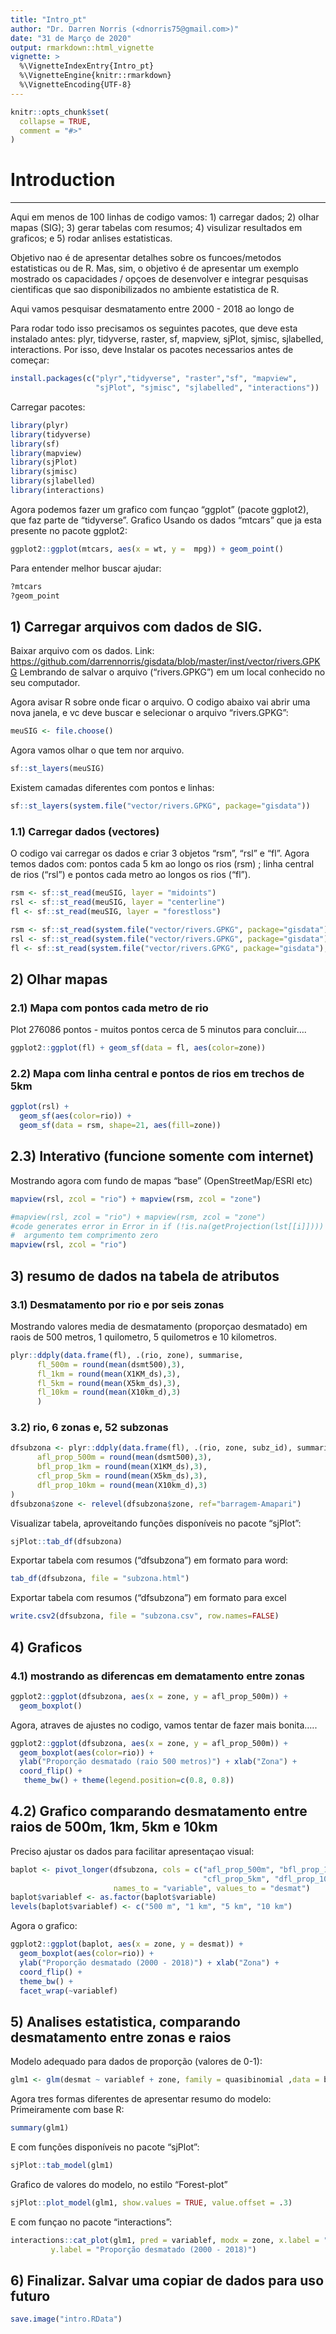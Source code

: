 ```yaml
---
title: "Intro_pt"
author: "Dr. Darren Norris (<dnorris75@gmail.com>)"
date: "31 de Março de 2020"
output: rmarkdown::html_vignette
vignette: >
  %\VignetteIndexEntry{Intro_pt}
  %\VignetteEngine{knitr::rmarkdown}
  %\VignetteEncoding{UTF-8}
---
```


```r
knitr::opts_chunk$set(
  collapse = TRUE,
  comment = "#>"
)
```


# Introduction
***
Aqui em menos de 100 linhas de codigo vamos:
1) carregar dados; 2) olhar mapas (SIG); 3) gerar tabelas com resumos; 
4) visulizar resultados em graficos; e 5) rodar anlises estatisticas.

Objetivo nao é de apresentar detalhes sobre os funcoes/metodos estatisticas ou de R.
Mas, sim, o objetivo é  de apresentar um exemplo mostrado os capacidades / opçoes  de desenvolver e integrar pesquisas cientificas que sao disponibilizados no ambiente estatistica de R.

Aqui vamos pesquisar desmatamento entre 2000 - 2018 ao longo de 

Para rodar todo isso precisamos os seguintes pacotes, que deve esta instalado antes: plyr, tidyverse, raster, sf, mapview, sjPlot, sjmisc, sjlabelled, interactions.
Por isso, deve Instalar os pacotes necessarios antes de começar:

```r
install.packages(c("plyr","tidyverse", "raster","sf", "mapview", 
                   "sjPlot", "sjmisc", "sjlabelled", "interactions"))
```

Carregar pacotes: 
```r
library(plyr)
library(tidyverse)
library(sf)
library(mapview)
library(sjPlot)
library(sjmisc)
library(sjlabelled)
library(interactions)
```                  

Agora podemos fazer um grafico com funçao "ggplot" (pacote ggplot2), que faz parte de "tidyverse".
Grafico Usando os dados "mtcars" que ja esta presente no pacote ggplot2:
```r
ggplot2::ggplot(mtcars, aes(x = wt, y =  mpg)) + geom_point()
```

Para entender melhor buscar ajudar:
```r
?mtcars
?geom_point
```

## 1) Carregar arquivos com dados de SIG.
Baixar arquivo com os dados. Link: [https://github.com/darrennorris/gisdata/blob/master/inst/vector/rivers.GPKG](https://github.com/darrennorris/gisdata/blob/master/inst/vector/rivers.GPKG) 
Lembrando de salvar o arquivo ("rivers.GPKG")  em um local conhecido no seu computador.

Agora avisar R sobre onde ficar o arquivo. O codigo abaixo vai abrir uma nova janela, e vc deve buscar e selecionar o arquivo "rivers.GPKG": 
```r
meuSIG <- file.choose()
```

Agora vamos olhar o que tem nor arquivo.
```r
sf::st_layers(meuSIG)
```

Existem camadas diferentes com pontos e linhas:

```r
sf::st_layers(system.file("vector/rivers.GPKG", package="gisdata"))
```

### 1.1) Carregar dados (vectores)
O codigo vai carregar os dados e criar 3 objetos "rsm", "rsl" e "fl".
Agora temos dados com: pontos cada 5 km ao longo os rios (rsm) ; 
linha central de rios ("rsl") e pontos cada metro ao longos os rios ("fl").
```r
rsm <- sf::st_read(meuSIG, layer = "midoints")
rsl <- sf::st_read(meuSIG, layer = "centerline")
fl <- sf::st_read(meuSIG, layer = "forestloss")
```

```r
rsm <- sf::st_read(system.file("vector/rivers.GPKG", package="gisdata"), layer = "midpoints", quiet=TRUE)
rsl <- sf::st_read(system.file("vector/rivers.GPKG", package="gisdata"), layer = "centerline", quiet=TRUE)
fl <- sf::st_read(system.file("vector/rivers.GPKG", package="gisdata"), layer = "forestloss", quiet=TRUE)
```

## 2) Olhar mapas
### 2.1) Mapa com pontos cada metro de rio
Plot 276086 pontos - muitos pontos cerca de 5 minutos para concluir....

```r
ggplot2::ggplot(fl) + geom_sf(data = fl, aes(color=zone))
```


### 2.2) Mapa com linha central e pontos de rios em trechos de 5km

```r
ggplot(rsl) +
  geom_sf(aes(color=rio)) +
  geom_sf(data = rsm, shape=21, aes(fill=zone))
```

## 2.3) Interativo (funcione somente com internet) 
Mostrando agora com fundo de mapas "base" (OpenStreetMap/ESRI etc) 
```r
mapview(rsl, zcol = "rio") + mapview(rsm, zcol = "zone")
```


```r
#mapview(rsl, zcol = "rio") + mapview(rsm, zcol = "zone")
#code generates error in Error in if (!is.na(getProjection(lst[[i]]))) { : 
#  argumento tem comprimento zero
mapview(rsl, zcol = "rio") 

```


## 3) resumo de dados na tabela de atributos
### 3.1) Desmatamento por rio e por seis zonas
Mostrando valores media de desmatamento (proporçao desmatado) em raois de 500 metros, 1 quilometro, 5 quilometros e 10 kilometros.
```r
plyr::ddply(data.frame(fl), .(rio, zone), summarise, 
      fl_500m = round(mean(dsmt500),3), 
      fl_1km = round(mean(X1KM_ds),3),
      fl_5km = round(mean(X5km_ds),3),
      fl_10km = round(mean(X10km_d),3)
      )
```


### 3.2) rio, 6 zonas e, 52 subzonas

```r
dfsubzona <- plyr::ddply(data.frame(fl), .(rio, zone, subz_id), summarise, 
      afl_prop_500m = round(mean(dsmt500),3), 
      bfl_prop_1km = round(mean(X1KM_ds),3),
      cfl_prop_5km = round(mean(X5km_ds),3),
      dfl_prop_10km = round(mean(X10km_d),3)
)
dfsubzona$zone <- relevel(dfsubzona$zone, ref="barragem-Amapari")
```


Visualizar tabela, aproveitando funções disponíveis no pacote "sjPlot":
```r
sjPlot::tab_df(dfsubzona)
```

Exportar tabela com resumos ("dfsubzona") em formato para word:
```r
tab_df(dfsubzona, file = "subzona.html")
```

Exportar tabela com resumos ("dfsubzona") em formato para excel
```r
write.csv2(dfsubzona, file = "subzona.csv", row.names=FALSE)
```

## 4) Graficos 
### 4.1) mostrando as diferencas em dematamento entre zonas

```r
ggplot2::ggplot(dfsubzona, aes(x = zone, y = afl_prop_500m)) + 
  geom_boxplot()
```

Agora, atraves de ajustes no codigo, vamos tentar de fazer mais bonita.....
```r
ggplot2::ggplot(dfsubzona, aes(x = zone, y = afl_prop_500m)) + 
  geom_boxplot(aes(color=rio)) +
  ylab("Proporção desmatado (raio 500 metros)") + xlab("Zona") + 
  coord_flip() + 
   theme_bw() + theme(legend.position=c(0.8, 0.8))
```


## 4.2) Grafico comparando desmatamento entre raios de 500m, 1km, 5km e 10km
Preciso ajustar os dados para facilitar apresentaçao visual:
```r
baplot <- pivot_longer(dfsubzona, cols = c("afl_prop_500m", "bfl_prop_1km", 
                                           "cfl_prop_5km", "dfl_prop_10km"), 
                       names_to = "variable", values_to = "desmat")
baplot$variablef <- as.factor(baplot$variable)
levels(baplot$variablef) <- c("500 m", "1 km", "5 km", "10 km")
```

Agora o grafico:
```r
ggplot2::ggplot(baplot, aes(x = zone, y = desmat)) + 
  geom_boxplot(aes(color=rio)) +
  ylab("Proporção desmatado (2000 - 2018)") + xlab("Zona") +
  coord_flip() + 
  theme_bw() +  
  facet_wrap(~variablef)
```

## 5) Analises estatistica, comparando desmatamento entre zonas e raios
Modelo adequado para dados de proporção (valores de 0-1):
```r
glm1 <- glm(desmat ~ variablef + zone, family = quasibinomial ,data = baplot)
```

Agora tres formas diferentes de apresentar resumo do modelo:
Primeiramente com base R:
```r
summary(glm1)
```

E com funções disponíveis no pacote "sjPlot":

```r
sjPlot::tab_model(glm1)

```

Grafico de valores do modelo, no estilo "Forest-plot"
```r
sjPlot::plot_model(glm1, show.values = TRUE, value.offset = .3)
```

E com funçao no pacote "interactions":
```r
interactions::cat_plot(glm1, pred = variablef, modx = zone, x.label = "Raio",
         y.label = "Proporção desmatado (2000 - 2018)")
```


## 6) Finalizar. Salvar uma copiar de dados para uso futuro
```r
save.image("intro.RData")
```


